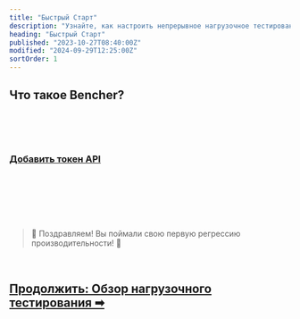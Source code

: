 ```yaml
---
title: "Быстрый Старт"
description: "Узнайте, как настроить непрерывное нагрузочное тестирование с Bencher Cloud"
heading: "Быстрый Старт"
published: "2023-10-27T08:40:00Z"
modified: "2024-09-29T12:25:00Z"
sortOrder: 1
---
```



## Что такое Bencher?

<BencherIntro />

<br />

<QSInstallCli />

<br />

<QSBencherCloud />

<br />

<QSApiToken>
    <h3><a id="add-api-token" href="/console/users/tokens/add?back=L3J1L2RvY3MvdHV0b3JpYWwvcXVpY2stc3RhcnQvI2FkZC1hcGktdG9rZW4=">Добавить токен API</a></h3>
</QSApiToken>

<br />

<QSCreateProject />

<br />

<QSRunReport />

<br />

<QSGenerateAlert />

<br />
<br />

> 🐰 Поздравляем! Вы поймали свою первую регрессию производительности! 🎉

<br />

<h2><a href="/ru/docs/explanation/benchmarking/">Продолжить: Обзор нагрузочного тестирования ➡</a></h2>